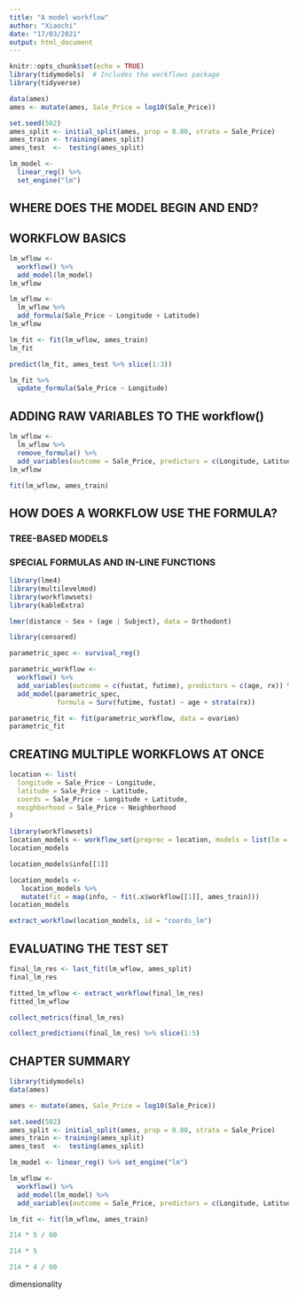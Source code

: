 ```yaml
---
title: "A model workflow"
author: "Xiaochi"
date: "17/03/2021"
output: html_document
---
```


```r
knitr::opts_chunk$set(echo = TRUE)
library(tidymodels)  # Includes the workflows package
library(tidyverse)

data(ames)
ames <- mutate(ames, Sale_Price = log10(Sale_Price))

set.seed(502)
ames_split <- initial_split(ames, prop = 0.80, strata = Sale_Price)
ames_train <- training(ames_split)
ames_test  <-  testing(ames_split)

lm_model <- 
  linear_reg() %>% 
  set_engine("lm")
```


## WHERE DOES THE MODEL BEGIN AND END?


## WORKFLOW BASICS

```r
lm_wflow <- 
  workflow() %>% 
  add_model(lm_model)
lm_wflow
```


```r
lm_wflow <- 
  lm_wflow %>% 
  add_formula(Sale_Price ~ Longitude + Latitude)
lm_wflow
```


```r
lm_fit <- fit(lm_wflow, ames_train)
lm_fit
```


```r
predict(lm_fit, ames_test %>% slice(1:3))
```


```r
lm_fit %>% 
  update_formula(Sale_Price ~ Longitude)
```


## ADDING RAW VARIABLES TO THE workflow()

```r
lm_wflow <- 
  lm_wflow %>% 
  remove_formula() %>% 
  add_variables(outcome = Sale_Price, predictors = c(Longitude, Latitude))
lm_wflow
```


```r
fit(lm_wflow, ames_train)
```



## HOW DOES A WORKFLOW USE THE FORMULA?


### TREE-BASED MODELS



### SPECIAL FORMULAS AND IN-LINE FUNCTIONS

```r
library(lme4)
library(multilevelmod)
library(workflowsets)
library(kableExtra)

lmer(distance ~ Sex + (age | Subject), data = Orthodont)
```



```r
library(censored)

parametric_spec <- survival_reg()

parametric_workflow <- 
  workflow() %>% 
  add_variables(outcome = c(fustat, futime), predictors = c(age, rx)) %>% 
  add_model(parametric_spec, 
            formula = Surv(futime, fustat) ~ age + strata(rx))

parametric_fit <- fit(parametric_workflow, data = ovarian)
parametric_fit
```


## CREATING MULTIPLE WORKFLOWS AT ONCE


```r
location <- list(
  longitude = Sale_Price ~ Longitude,
  latitude = Sale_Price ~ Latitude,
  coords = Sale_Price ~ Longitude + Latitude,
  neighborhood = Sale_Price ~ Neighborhood
)
```


```r
library(workflowsets)
location_models <- workflow_set(preproc = location, models = list(lm = lm_model))
location_models
```

```r
location_models$info[[1]]
```


```r
location_models <-
   location_models %>%
   mutate(fit = map(info, ~ fit(.x$workflow[[1]], ames_train)))
location_models
```


```r
extract_workflow(location_models, id = "coords_lm")
```


## EVALUATING THE TEST SET

```r
final_lm_res <- last_fit(lm_wflow, ames_split)
final_lm_res
```

```r
fitted_lm_wflow <- extract_workflow(final_lm_res)
fitted_lm_wflow
```

```r
collect_metrics(final_lm_res)
```

```r
collect_predictions(final_lm_res) %>% slice(1:5)
```



## CHAPTER SUMMARY

```r
library(tidymodels)
data(ames)

ames <- mutate(ames, Sale_Price = log10(Sale_Price))

set.seed(502)
ames_split <- initial_split(ames, prop = 0.80, strata = Sale_Price)
ames_train <- training(ames_split)
ames_test  <-  testing(ames_split)

lm_model <- linear_reg() %>% set_engine("lm")

lm_wflow <- 
  workflow() %>% 
  add_model(lm_model) %>% 
  add_variables(outcome = Sale_Price, predictors = c(Longitude, Latitude))

lm_fit <- fit(lm_wflow, ames_train)
```

```r
214 * 5 / 60
```

```r
214 * 5
```


```r
214 * 4 / 60
```

dimensionality